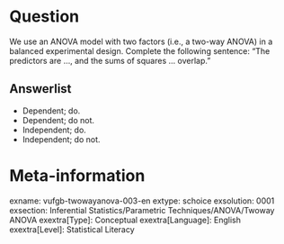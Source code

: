 Question
========
We use an ANOVA model with two factors (i.e., a two-way ANOVA) in a balanced experimental design. Complete the following sentence: "The predictors are ..., and the sums of squares ... overlap."

Answerlist
----------
* Dependent; do.
* Dependent; do not.
* Independent; do.
* Independent; do not.

Meta-information
================
exname: vufgb-twowayanova-003-en
extype: schoice
exsolution: 0001
exsection: Inferential Statistics/Parametric Techniques/ANOVA/Twoway ANOVA
exextra[Type]: Conceptual
exextra[Language]: English
exextra[Level]: Statistical Literacy